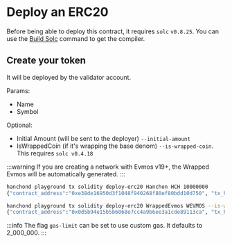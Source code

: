 # Deploy an ERC20

Before being able to deploy this contract, it requires `solc` `v0.8.25`. You can use the [Build Solc](/hanchond/playground/buildSolc) command to get the compiler.

## Create your token

It will be deployed by the validator account.

Params:

- Name
- Symbol

Optional:

- Initial Amount (will be sent to the deployer) `--initial-amount`
- IsWrappedCoin (if it's wrapping the base denom) `--is-wrapped-coin`. This requires `solc v0.4.18`

:::warning
If you are creating a network with Evmos v19+, the Wrapped Evmos will be automatically generated.
:::

```sh
hanchond playground tx solidity deploy-erc20 Hanchon HCH 10000000
{"contract_address":"0xe38de16950d3f1048f940268f80ef80bdd10d750", "tx_hash":"0x0ba8e69c71013345f28d7514125c7f323464b4179a68b2a8c28defcf2e96ef3a"}
```

```sh
hanchond playground tx solidity deploy-erc20 WrappedEvmos WEVMOS --is-wrapped-coin
{"contract_address":"0x0d5b94e15b5b6068e7cc4a9b6ee3a1cde89113ca", "tx_hash":"0x7eeda7ef271f64eb21aebfe64a9cac8e8631692d5201a1be63c4fbf001b5e84a"}
```

:::info
The flag `gas-limit` can be set to use custom gas. It defaults to 2_000_000.
:::
